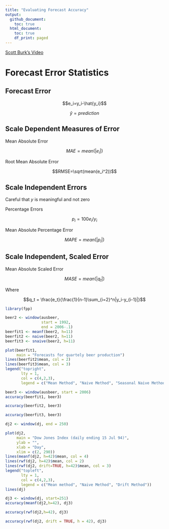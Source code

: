 ```yaml
---
title: "Evaluating Forecast Accuracy"
output:
  github_document:
    toc: true
  html_document:
    toc: true
    df_print: paged
---
```


[Scott Burk's Video](https://www.youtube.com/watch?v=PvaKMQBR6nA&list=PLX-TyAzMwGs-I3i5uiCin37VFMSy4c50F&index=5)

# Forecast Error Statistics

## Forecast Error 

$$e_i=y_i-\hat{y_i}$$

$$\hat{y} = prediction$$

## Scale Dependent Measures of Error

<p class="text-center">Mean Absolute Error</p>

$$MAE = mean(|e_i|)$$

<p class="text-center">Root Mean Absolute Error</p>

$$RMSE=\sqrt(mean(e_i^2))$$

## Scale Independent Errors

Careful that $y$ is meaningful and not zero

<p class="text-center">Percentage Errors</p>

$$p_i = 100e_i/y_i$$

<p class="text-center">Mean Absolute Percentage Error</p>

$$MAPE=mean(|p_i|)$$

## Scale Independent, Scaled Error

<p class="text-center">Mean Absolute Scaled Error</p>

$$MASE=mean(|q_t|)$$
<p class="text-center">Where</p>

$$q_t = \frac{e_t}{\frac{1}{n-1}\sum_{i=2}^n|y_i-y_{i-1}|}$$

```r
library(fpp)
```
```r
beer2 <- window(ausbeer, 
                start = 1992,
                end = 2006-.1)
beerfit1 <- meanf(beer2, h=11)
beerfit2 <- naive(beer2, h=11)
beerfit3 <- snaive(beer2, h=11)

plot(beerfit1,
     main = "Forecasts for quartely beer production")
lines(beerfit2$mean, col = 2)
lines(beerfit3$mean, col = 3)
legend("topright", 
       lty = 1,
       col = c(4,2,3),
       legend = c("Mean Method", "Naive Method", "Seasonal Naive Method"))
```

```r
beer3 <- window(ausbeer, start = 2006)
accuracy(beerfit1, beer3)
```
```r
accuracy(beerfit2, beer3)
```
```r
accuracy(beerfit3, beer3)
```

```r
dj2 <- window(dj, end = 250)

plot(dj2,
     main = "Dow Jones Index (daily ending 15 Jul 94)",
     ylab = "",
     xlab = "Day",
     xlim = c(2, 290))
lines(meanf(dj2, h=42)$mean, col = 4)
lines(rwf(dj2, h=42)$mean, col = 2)
lines(rwf(dj2, drift=TRUE, h=42)$mean, col = 3)
legend("topleft",
       lty = 1,
       col = c(4,2,3),
       legend = c("Mean method", "Naive Method", "Drift Method"))
lines(dj)
```
```r
dj3 <- window(dj, start=251)
accuracy(meanf(dj2,h=42), dj3)
```
```r
accuracy(rwf(dj2,h=42), dj3)
```
```r
accuracy(rwf(dj2, drift = TRUE, h = 42), dj3)
```







